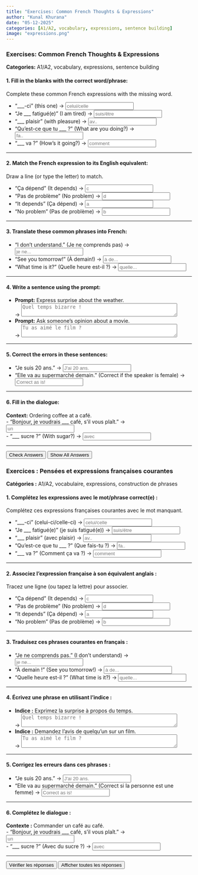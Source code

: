 ```yaml
---
title: "Exercises: Common French Thoughts & Expressions"
author: "Kunal Khurana"
date: "05-12-2025"
categories: [A1/A2, vocabulary, expressions, sentence building]
image: "expressions.png"
---
```



::: {.content-visible when-profile="english"}


### **Exercises: Common French Thoughts & Expressions**  

**Categories:** A1/A2, vocabulary, expressions, sentence building  

#### **1. Fill in the blanks with the correct word/phrase:**  
Complete these common French expressions with the missing word.  

- "___-ci" (this one) → <input type="text" placeholder="celui/celle" oninput="checkAnswer(this, 'celui')"> <span style="margin-left:10px;"></span>  
- "Je ___ fatigué(e)" (I am tired) → <input type="text" placeholder="suis/être" oninput="checkAnswer(this, 'suis')"> <span style="margin-left:10px;"></span>  
- "___ plaisir" (with pleasure) → <input type="text" placeholder="av.." oninput="checkAnswer(this, 'avec')"> <span style="margin-left:10px;"></span>  
- "Qu'est-ce que tu ___ ?" (What are you doing?) → <input type="text" placeholder="fa.." oninput="checkAnswer(this, 'fais')"> <span style="margin-left:10px;"></span>  
- "___ va ?" (How’s it going?) → <input type="text" placeholder="comment" oninput="checkAnswer(this, 'comment ça')"> <span style="margin-left:10px;"></span>  

---

#### **2. Match the French expression to its English equivalent:**  
Draw a line (or type the letter) to match.  

- "Ça dépend" (It depends) → <input type="text" placeholder="c" oninput="checkAnswer(this, 'c')"> <span style="margin-left:10px;"></span>  
- "Pas de problème" (No problem) → <input type="text" placeholder="d" oninput="checkAnswer(this, 'd')"> <span style="margin-left:10px;"></span>  
- "It depends" (Ça dépend) → <input type="text" placeholder="a" oninput="checkAnswer(this, 'a')"> <span style="margin-left:10px;"></span>  
- "No problem" (Pas de problème) → <input type="text" placeholder="b" oninput="checkAnswer(this, 'b')"> <span style="margin-left:10px;"></span>  

---

#### **3. Translate these common phrases into French:**  
- "I don’t understand." (Je ne comprends pas) → <input type="text" placeholder="je ne..." oninput="checkAnswer(this, 'je ne comprends pas')"> <span style="margin-left:10px;"></span>  
- "See you tomorrow!" (À demain!) → <input type="text" placeholder="à de..." oninput="checkAnswer(this, 'à demain')"> <span style="margin-left:10px;"></span>  
- "What time is it?" (Quelle heure est-il ?) → <input type="text" placeholder="quelle..." oninput="checkAnswer(this, 'quelle heure est-il')"> <span style="margin-left:10px;"></span>  

---

#### **4. Write a sentence using the prompt:**  
- **Prompt:** Express surprise about the weather.  
  → <textarea placeholder="Quel temps bizarre !" rows="2" cols="50"></textarea>  
- **Prompt:** Ask someone’s opinion about a movie.  
  → <textarea placeholder="Tu as aimé le film ?" rows="2" cols="50"></textarea>  

---

#### **5. Correct the errors in these sentences:**  
- "Je suis 20 ans." → <input type="text" placeholder="J'ai 20 ans." oninput="checkAnswer(this, 'j\'ai 20 ans')"> <span style="margin-left:10px;"></span>  
- "Elle va au supermarché demain." (Correct if the speaker is female) → <input type="text" placeholder="Correct as is!" oninput="checkAnswer(this, 'correct as is')"> <span style="margin-left:10px;"></span>  

---

#### **6. Fill in the dialogue:**  
**Context:** Ordering coffee at a café.  
- "Bonjour, je voudrais ___ café, s’il vous plaît." → <input type="text" placeholder="un" oninput="checkAnswer(this, 'un')">  
- "___ sucre ?" (With sugar?) → <input type="text" placeholder="avec" oninput="checkAnswer(this, 'avec')">  

---

<button onclick="checkAllAnswers()">Check Answers</button> 
<button onclick="showAllAnswers()">Show All Answers</button>

<script>  
function checkAnswer(input, correctAnswer) {  
    const feedback = input.nextElementSibling;  
    if (input.value.trim().toLowerCase() === correctAnswer.toLowerCase()) {  
        feedback.textContent = "✓ Correct!";  
        feedback.style.color = "green";  
    } else if (input.value.trim()) {  
        feedback.textContent = "✗ Try again!";  
        feedback.style.color = "red";  
    }  
}  

function checkAllAnswers() {  
    document.querySelectorAll('input[type="text"]').forEach(input => {  
        const correct = input.getAttribute('oninput').match(/'([^']+)'/)[1];  
        checkAnswer(input, correct);  
    });  
}  

function showAllAnswers() {  
    document.querySelectorAll('input[type="text"]').forEach(input => {  
        const correct = input.getAttribute('oninput').match(/'([^']+)'/)[1];  
        input.value = correct;  
        const feedback = input.nextElementSibling;  
        feedback.textContent = "✓ Correct!";  
        feedback.style.color = "green";  
    });  
}  

</script>  

:::


::: {.content-visible when-profile="french"}

### **Exercices : Pensées et expressions françaises courantes**  
**Catégories :** A1/A2, vocabulaire, expressions, construction de phrases  

#### **1. Complétez les expressions avec le mot/phrase correct(e) :**  
Complétez ces expressions françaises courantes avec le mot manquant.  

- "___-ci" (celui-ci/celle-ci) → <input type="text" placeholder="celui/celle" oninput="checkAnswer(this, 'celui')"> <span style="margin-left:10px;"></span>  
- "Je ___ fatigué(e)" (je suis fatigué(e)) → <input type="text" placeholder="suis/être" oninput="checkAnswer(this, 'suis')"> <span style="margin-left:10px;"></span>  
- "___ plaisir" (avec plaisir) → <input type="text" placeholder="av.." oninput="checkAnswer(this, 'avec')"> <span style="margin-left:10px;"></span>  
- "Qu'est-ce que tu ___ ?" (Que fais-tu ?) → <input type="text" placeholder="fa.." oninput="checkAnswer(this, 'fais')"> <span style="margin-left:10px;"></span>  
- "___ va ?" (Comment ça va ?) → <input type="text" placeholder="comment" oninput="checkAnswer(this, 'comment ça')"> <span style="margin-left:10px;"></span>  

---

#### **2. Associez l’expression française à son équivalent anglais :**  
Tracez une ligne (ou tapez la lettre) pour associer.  

- "Ça dépend" (It depends) → <input type="text" placeholder="c" oninput="checkAnswer(this, 'c')"> <span style="margin-left:10px;"></span>  
- "Pas de problème" (No problem) → <input type="text" placeholder="d" oninput="checkAnswer(this, 'd')"> <span style="margin-left:10px;"></span>  
- "It depends" (Ça dépend) → <input type="text" placeholder="a" oninput="checkAnswer(this, 'a')"> <span style="margin-left:10px;"></span>  
- "No problem" (Pas de problème) → <input type="text" placeholder="b" oninput="checkAnswer(this, 'b')"> <span style="margin-left:10px;"></span>  

---

#### **3. Traduisez ces phrases courantes en français :**  
- "Je ne comprends pas." (I don’t understand) → <input type="text" placeholder="je ne..." oninput="checkAnswer(this, 'je ne comprends pas')"> <span style="margin-left:10px;"></span>  
- "À demain !" (See you tomorrow!) → <input type="text" placeholder="à de..." oninput="checkAnswer(this, 'à demain')"> <span style="margin-left:10px;"></span>  
- "Quelle heure est-il ?" (What time is it?) → <input type="text" placeholder="quelle..." oninput="checkAnswer(this, 'quelle heure est-il')"> <span style="margin-left:10px;"></span>  

---

#### **4. Écrivez une phrase en utilisant l’indice :**  
- **Indice :** Exprimez la surprise à propos du temps.  
    → <textarea placeholder="Quel temps bizarre !" rows="2" cols="50"></textarea>  
- **Indice :** Demandez l’avis de quelqu’un sur un film.  
    → <textarea placeholder="Tu as aimé le film ?" rows="2" cols="50"></textarea>  

---

#### **5. Corrigez les erreurs dans ces phrases :**  
- "Je suis 20 ans." → <input type="text" placeholder="J'ai 20 ans." oninput="checkAnswer(this, 'j\'ai 20 ans')"> <span style="margin-left:10px;"></span>  
- "Elle va au supermarché demain." (Correct si la personne est une femme) → <input type="text" placeholder="Correct as is!" oninput="checkAnswer(this, 'correct as is')"> <span style="margin-left:10px;"></span>  

---

#### **6. Complétez le dialogue :**  
**Contexte :** Commander un café au café.  
- "Bonjour, je voudrais ___ café, s’il vous plaît." → <input type="text" placeholder="un" oninput="checkAnswer(this, 'un')">  
- "___ sucre ?" (Avec du sucre ?) → <input type="text" placeholder="avec" oninput="checkAnswer(this, 'avec')">  

---

<button onclick="checkAllAnswers()">Vérifier les réponses</button>  
<button onclick="showAllAnswers()">Afficher toutes les réponses</button>  

<script>  
function checkAnswer(input, correctAnswer) {  
    const feedback = input.nextElementSibling;  
    if (input.value.trim().toLowerCase() === correctAnswer.toLowerCase()) {  
        feedback.textContent = "✓ Correct!";  
        feedback.style.color = "green";  
    } else if (input.value.trim()) {  
        feedback.textContent = "✗ Try again!";  
        feedback.style.color = "red";  
    }  
}  

function checkAllAnswers() {  
    document.querySelectorAll('input[type="text"]').forEach(input => {  
        const correct = input.getAttribute('oninput').match(/'([^']+)'/)[1];  
        checkAnswer(input, correct);  
    });  
}  

function showAllAnswers() {  
    document.querySelectorAll('input[type="text"]').forEach(input => {  
        const correct = input.getAttribute('oninput').match(/'([^']+)'/)[1];  
        input.value = correct;  
        const feedback = input.nextElementSibling;  
        feedback.textContent = "✓ Correct!";  
        feedback.style.color = "green";  
    });  
}  
</script>  


:::